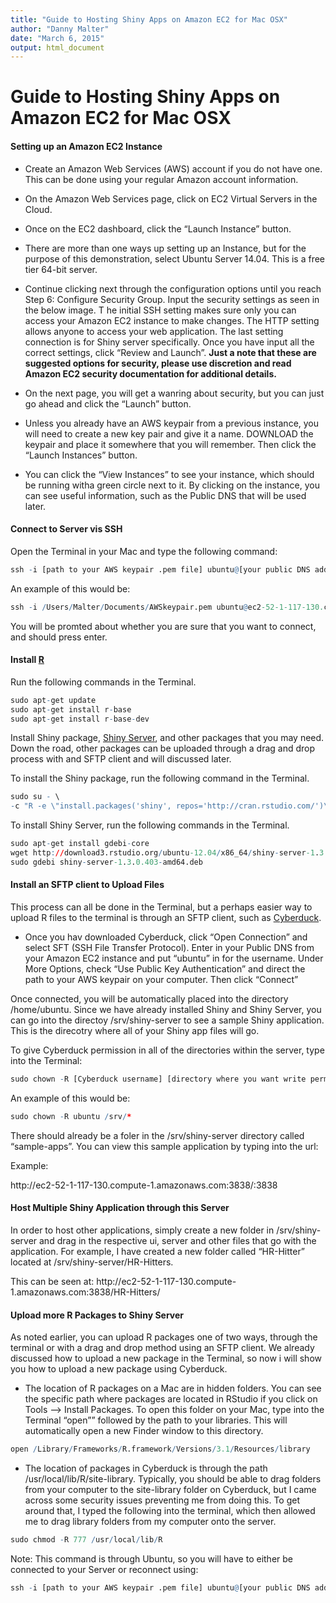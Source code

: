 ```yaml
---
title: "Guide to Hosting Shiny Apps on Amazon EC2 for Mac OSX"
author: "Danny Malter"
date: "March 6, 2015"
output: html_document
---
```


# Guide to Hosting Shiny Apps on Amazon EC2 for Mac OSX #

#### Setting up an Amazon EC2 Instance ####

- Create an Amazon Web Services (AWS) account if you do not have one.  This can be done using your regular Amazon account information. 
- On the Amazon Web Services page, click on EC2 Virtual Servers in the Cloud. 
- Once on the EC2 dashboard, click the "Launch Instance" button.

- There are more than one ways up setting up an Instance, but for the purpose of this demonstration, select Ubuntu Server 14.04.  This is a free tier 64-bit server.

- Continue clicking next through the configuration options until you reach Step 6: Configure Security Group. 
Input the security settings as seen in the below image. T
he initial SSH setting makes sure only you can access your Amazon EC2 instance to make changes. 
The HTTP setting allows anyone to access your web application. 
The last setting connection is for Shiny server specifically. Once you have input all the correct settings, click “Review and Launch”. 
<b>Just a note that these are suggested options for security, please use discretion and read Amazon EC2 security documentation for additional details.</b>


- On the next page, you will get a wanring about security, but you can just go ahead and click the "Launch" button.

- Unless you already have an AWS keypair from a previous instance, you will need to create a new key pair and give it a name.  DOWNLOAD the keypair and place it somewhere that you will remember.  Then click the "Launch Instances" button.

- You can click the "View Instances" to see your instance, which should be running witha green circle next to it.  By clicking on the instance, you can see useful information, such as the Public DNS that will be used later.


#### Connect to Server vis SSH ####
Open the Terminal in your Mac and type the following command:

```r
ssh -i [path to your AWS keypair .pem file] ubuntu@[your public DNS address]
```

An example of this would be:

```r
ssh -i /Users/Malter/Documents/AWSkeypair.pem ubuntu@ec2-52-1-117-130.compute-1.amazonaws.com
```

You will be promted about whether you are sure that you want to connect, and should press enter.


#### Install [R](http://www.rstudio.com/products/shiny/download-server/) ####
Run the following commands in the Terminal.

```r
sudo apt-get update
sudo apt-get install r-base
sudo apt-get install r-base-dev
```

Install Shiny package, [Shiny Server](http://www.rstudio.com/products/shiny/download-server/), and other packages that you may need.  Down the road, other packages can be uploaded through a drag and drop process with and SFTP client and will discussed later.

To install the Shiny package, run the following command in the Terminal.

```r
sudo su - \
-c "R -e \"install.packages('shiny', repos='http://cran.rstudio.com/')\""
```

To install Shiny Server, run the following commands in the Terminal.

```r
sudo apt-get install gdebi-core
wget http://download3.rstudio.org/ubuntu-12.04/x86_64/shiny-server-1.3.0.403-amd64.deb
sudo gdebi shiny-server-1.3.0.403-amd64.deb
```

#### Install an SFTP client to Upload Files ####
This process can all be done in the Terminal, but a perhaps easier way to upload R files to the terminal is through an SFTP client, such as [Cyberduck](http://download.cnet.com/Cyberduck/3000-2160_4-10246246.html).

- Once you hav downloaded Cyberduck, click "Open Connection" and select SFT (SSH File Transfer Protocol).  Enter in your Public DNS from your Amazon EC2 instance and put "ubuntu" in for the username.   Under More Options, check "Use Public Key Authentication" and direct the path to your AWS keypair on your computer.  Then click "Connect"


Once connected, you will be automatically placed into the directory /home/ubuntu.  Since we have already installed Shiny and Shiny Server, you can go into the directoy /srv/shiny-server to see a sample Shiny application.  This is the direcotry where all of your Shiny app files will go. 

To give Cyberduck permission in all of the directories within the server, type into the Terminal:

```r
sudo chown -R [Cyberduck username] [directory where you want write permissions]
```

An example of this would be:

```r
sudo chown -R ubuntu /srv/*
```

There should already be a foler in the /srv/shiny-server directory called "sample-apps".  You can view this sample application by typing into the url:

[public DNS]:3838

Example:

http://ec2-52-1-117-130.compute-1.amazonaws.com:3838/:3838

#### Host Multiple Shiny Application through this Server ####

In order to host other applications, simply create a new folder in /srv/shiny-server and drag in the respective ui, server and other files that go with the application.  For example, I have created a new folder called "HR-Hitter" located at /srv/shiny-server/HR-Hitters.

This can be seen at:
http://ec2-52-1-117-130.compute-1.amazonaws.com:3838/HR-Hitters/


#### Upload more R Packages to Shiny Server ####

As noted earlier, you can upload R packages one of two ways, through the terminal or with a drag and drop method using an SFTP client.  We already discussed how to upload a new package in the Terminal, so now i will show you how to upload a new package using Cyberduck.

- The location of R packages on a Mac are in hidden folders.  You can see the specific path where packages are located in RStudio if you click on Tools --> Install Packages.  To open this folder on your Mac, type into the Terminal "open"" followed by the path to your libraries.  This will automatically open a new Finder window to this directory.

```r
open /Library/Frameworks/R.framework/Versions/3.1/Resources/library
```

- The location of packages in Cyberduck is through the path /usr/local/lib/R/site-library.  Typically, you should be able to drag folders from your computer to the site-library folder on Cyberduck, but I came across some security issues preventing me from doing this.  To get around that, I typed the following into the terminal, which then allowed me to drag library folders from my computer onto the server.

```r
sudo chmod -R 777 /usr/local/lib/R
```

Note: This command is through Ubuntu, so you will have to either be connected to your Server or reconnect using: 

```r
ssh -i [path to your AWS keypair .pem file] ubuntu@[your public DNS address]
```